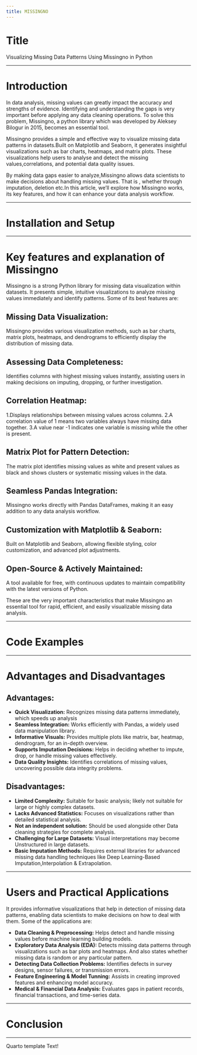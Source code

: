 ```yaml
---
title: MISSINGNO
---
```

# Title {#MISSINGNO}

Visualizing Missing Data Patterns Using Missingno in Python

---

# Introduction {#Introduction}

In data analysis, missing values can greatly impact the accuracy and strengths of evidence. Identifying and understanding the gaps is very important before applying any data cleaning operations. To solve this problem, Missingno, a python library which was developed by Aleksey Bilogur in 2015, becomes an essential tool.

Missingno provides a simple and effective way to visualize missing data patterns in datasets.Built on Matplotlib and Seaborn, it generates insightful visualizations such as bar charts, heatmaps, and matrix plots. These visualizations help users to analyse and detect the missing values,correlations, and potential data quality issues.

By making data gaps easier to analyze,Missingno allows data scientists to make decisions about handling missing values. That is , whether through imputation, deletion etc.In this article, we’ll explore how Missingno works, its key features, and how it can enhance your data analysis workflow.


---

# Installation and Setup {#Installation-Setup}

---

# Key features and explanation of Missingno {#Keyfeatures}

Missingno is a strong Python library for missing data visualization within datasets. It presents simple, intuitive visualizations to analyze missing values immediately and identify patterns. Some of its best features are:

## Missing Data Visualization:

Missingno provides various visualization methods, such as bar charts, matrix plots, heatmaps, and dendrograms to efficiently display the distribution of missing data.

##  Assessing Data Completeness: 

Identifies columns with highest missing values instantly, assisting users in making decisions on imputing, dropping, or further investigation.

## Correlation Heatmap: 

1.Displays relationships between missing values across columns.
2.A correlation value of 1 means two variables always have missing data together.
3.A value near -1 indicates one variable is missing while the other is present.

## Matrix Plot for Pattern Detection: 

The matrix plot identifies missing values as white and present values as black and shows clusters or systematic missing values in the data.

## Seamless Pandas Integration: 

Missingno works directly with Pandas DataFrames, making it an easy addition to any data analysis workflow.

## Customization with Matplotlib & Seaborn: 

 Built on Matplotlib and Seaborn, allowing flexible styling, color customization, and advanced plot adjustments.

## Open-Source & Actively Maintained: 

A tool available for free, with continuous updates to maintain compatibility with the latest versions of Python.

These are the very important characteristics that make Missingno an essential tool for rapid, efficient, and easily visualizable missing data analysis.





---

# Code Examples {#Code-Examples}

---

# Advantages and Disadvantages {#Advantages-Disadvantages}

## Advantages: 

* **Quick Visualization:** Recognizes missing data patterns immediately, which speeds up analysis
* **Seamless Integration:** Works efficiently with Pandas, a widely used data manipulation library.  
* **Informative Visuals:** Provides multiple plots like matrix, bar, heatmap, dendrogram, for an in-depth overview.  
* **Supports Imputation Decisions:** Helps in deciding whether to impute, drop, or handle missing values effectively.  
* **Data Quality Insights:** Identifies correlations of missing values, uncovering possible data integrity problems.

## Disadvantages: 

*  **Limited Complexity:** Suitable for basic analysis; likely not suitable for large or highly complex datasets.
*  **Lacks Advanced Statistics:** Focuses on visualizations rather than detailed statistical analysis.  
*  **Not an independent solution:** Should be used alongside other Data cleaning strategies for complete analysis.  
*  **Challenging for Large Datasets:** Visual interpretations may become Unstructured in large datasets.
*  **Basic Imputation Methods:** Requires external libraries for advanced missing data handling techniques like Deep 
   Learning-Based Imputation,Interpolation & Extrapolation.

---

# Users and Practical Applications {#Practical-Applications}

It provides informative visualizations that help in detection of missing data patterns, enabling data scientists to make decisions on how to deal with them. Some of the applications are:

* **Data Cleaning & Preprocessing:** Helps detect and handle missing values before machine learning building models.
* **Exploratory Data Analysis (EDA):** Detects missing data patterns through visualizations such as bar plots and heatmaps. 
  And also states whether missing data is random or any particular pattern.
* **Detecting Data Collection Problems:** Identifies defects in survey designs, sensor failures, or transmission errors.
* **Feature Engineering & Model Tunning:** Assists in creating improved features and enhancing model accuracy.
* **Medical & Financial Data Analysis:** Evaluates gaps in patient records, financial transactions, and time-series data.

---

# Conclusion {#Conclusion}

---


Quarto template Text!
